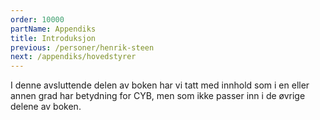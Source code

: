 ```yaml
---
order: 10000
partName: Appendiks
title: Introduksjon
previous: /personer/henrik-steen
next: /appendiks/hovedstyrer
---
```


I denne avsluttende delen av boken har vi tatt med innhold som i en eller annen grad har betydning for CYB, men som 
ikke passer inn i de øvrige delene av boken.
